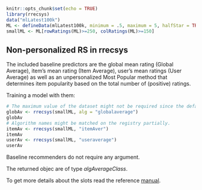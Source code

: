 <!--
%\VignetteEngine{knitr::knitr}
%\VignetteIndexEntry{2.1 Non-personalized recommendations}
-->

```r
knitr::opts_chunk$set(echo = TRUE)
library(rrecsys)
data("mlLatest100k")
ML <- defineData(mlLatest100k, minimum = .5, maximum = 5, halfStar = TRUE)
smallML <- ML[rowRatings(ML)>=250, colRatings(ML)>=150]
```

## Non-personalized RS in rrecsys

The included baseline predictors are the global mean rating (Global Average), item’s mean rating (Item Average), user's mean ratings (User Average) as well as an unpersonalized Most Popular method that determines item popularity based on the total number of (positive) ratings.

Training a model with them:
```r
# The maximum value of the dataset might not be required since the default value coincides to the actual maximal value of the dataset.
globAv <- rrecsys(smallML, alg = "globalaverage")
globAv
# Algorithm names might be matched on the registry partially.
itemAv <- rrecsys(smallML, "itemAver")
itemAv
userAv <- rrecsys(smallML, "useraverage")
userAv
```
Baseline recommenders do not require any argument.

The returned objec are of type _algAverageClass_. 

To get more details about the slots read the reference [manual](https://cran.r-project.org/web/packages/rrecsys/rrecsys.pdf). 
